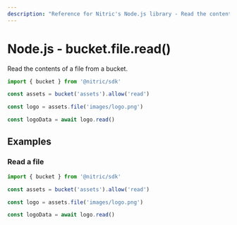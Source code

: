 ```yaml
---
description: "Reference for Nitric's Node.js library - Read the contents of a file from a bucket."
---
```


# Node.js - bucket.file.read()

Read the contents of a file from a bucket.

```javascript
import { bucket } from '@nitric/sdk'

const assets = bucket('assets').allow('read')

const logo = assets.file('images/logo.png')

const logoData = await logo.read()
```

## Examples

### Read a file

```javascript
import { bucket } from '@nitric/sdk'

const assets = bucket('assets').allow('read')

const logo = assets.file('images/logo.png')

const logoData = await logo.read()
```
